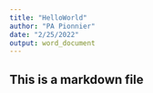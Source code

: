 ---
title: "HelloWorld"
author: "PA Pionnier"
date: "2/25/2022"
output: word_document
---

## This is a markdown file 